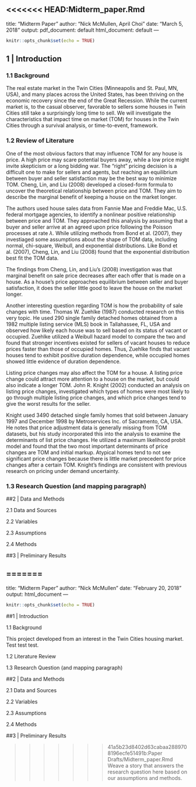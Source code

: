 <<<<<<< HEAD:Midterm_paper.Rmd
---
title: "Midterm Paper"
author: "Nick McMullen, April Choi"
date: "March 5, 2018"
output:
  pdf_document: default
  html_document: default
---

```{r setup, include=FALSE}
knitr::opts_chunk$set(echo = TRUE)
```

## 1 | Introduction

### 1.1 Background

The real estate market in the Twin Cities (Minneapolis and St. Paul, MN, USA), and many places across the United States, has been thriving on the economic recovery since the end of the Great Recession. While the current market is, to the casual observer, favorable to sellers some houses in Twin Cities still take a surprisingly long time to sell. We will investigate the characteristics that impact time on market (TOM) for houses in the Twin Cities through a survival analysis, or time-to-event, framework. 

### 1.2 Review of Literature

\textbf{Price}

One of the most obvious factors that may influence TOM for any house is price. A high price may scare potential buyers away, while a low price might invite skepticism or a long bidding war. The "right" pricing decision is a difficult one to make for sellers and agents, but reaching an equilibrium between buyer and seller satisfaction may be the best way to minimize TOM. Cheng, Lin, and Liu (2008) developed a closed-form formula to uncover the theoretical relationship between price and TOM. They aim to describe the marginal benefit of keeping a house on the market longer.

The authors used house sales data from Fannie Mae and Freddie Mac, U.S. federal mortgage agencies, to identify a nonlinear positive relationship between price and TOM. They approached this analysis by assuming that a buyer and seller arrive at an agreed upon price following the Poisson processes at rate $\lambda$. While utilizing methods from Bond et al. (2007), they investiaged some assumptions about the shape of TOM data, including normal, chi-square, Weibull, and exponential distributions. Like Bond et al. (2007), Cheng, Lin, and Liu (2008) found that the exponential distribution best fit the TOM data. 

The findings from Cheng, Lin, and Liu's (2008) investigation was that marginal benefit on sale price decreases after each offer that is made on a house. As a house's price approaches equilibrium between seller and buyer satisfaction, it does the seller little good to leave the house on the market longer.

\textbf{Duration Dependence}

Another interesting question regarding TOM is how the probability of sale changes with time. Thomas W. Zuehlke (1987) conducted research on this very topic. He used 290 single family detached homes obtained from a 1982 multiple listing service (MLS) book in Tallahassee, FL, USA and observed how likely each house was to sell based on its status of vacant or occupied. Zuehlke utilized a Weibull hazard model to compare the two and found that stronger incentives existed for sellers of vacant houses to reduce prices faster than those of occupied homes. Thus, Zuehlke finds that vacant houses tend to exhibit positive duration dependence, while occupied homes showed little evidence of duration dependence. 

\textbf{Listing Price Changes}

Listing price changes may also affect the TOM for a house. A listing price change could attract more attention to a house on the market, but could also indicate a longer TOM. John R. Knight (2002) conducted an analysis on listing price changes, investigated which types of homes were most likely to go through multiple listing price changes, and which price changes tend to give the worst results for the seller.

Knight used 3490 detached single family homes that sold between January 1997 and December 1998 by Metroservices Inc. of Sacramento, CA, USA. He notes that price adjustment data is generally missing from TOM datasets, but his study incorporated this into the analysis to examine the determinants of list price changes. He utilized a maximum likelihood probit model and found that the two most important determinants of price changes are TOM and initial markup. Atypical homes tend to not see significant price changes because there is little market precedent for price changes after a certain TOM. Knight's findings are consistent with previous research on pricing under demand uncertainty. 


### 1.3 Research Question (and mapping paragraph)


##2 | Data and Methods

2.1 Data and Sources

2.2 Variables

2.3 Assumptions

2.4 Methods


##3 | Preliminary Results

=======
---
title: "Midterm Paper"
author: "Nick McMullen"
date: "February 20, 2018"
output: html_document
---

```r
knitr::opts_chunk$set(echo = TRUE)
```

##1 | Introduction

1.1 Background

This project developed from an interest in the Twin Cities housing market. Test test test.

1.2 Literature Review

1.3 Research Question (and mapping paragraph)


##2 | Data and Methods

2.1 Data and Sources

2.2 Variables

2.3 Assumptions

2.4 Methods


##3 | Preliminary Results

>>>>>>> 41a5b23d8402d63cabaa2889708196ecfe51491b:Paper Drafts/Midterm_paper.Rmd
Weave a story that answers the research question here based on our assumptions and methods. 